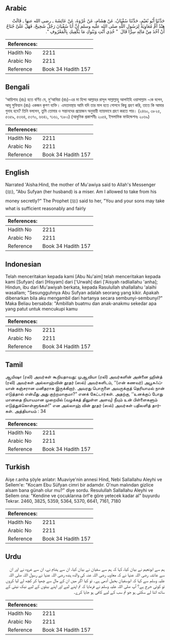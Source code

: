 ## Arabic

<div dir="rtl" lang="ar" style={{fontSize:'larger',backgroundColor:'#f8f9fa',padding:20}}>حَدَّثَنَا أَبُو نُعَيْمٍ، حَدَّثَنَا سُفْيَانُ، عَنْ هِشَامٍ، عَنْ عُرْوَةَ، عَنْ عَائِشَةَ ـ رضى الله عنها ـ قَالَتْ هِنْدٌ أُمُّ مُعَاوِيَةَ لِرَسُولِ اللَّهِ صلى الله عليه وسلم إِنَّ أَبَا سُفْيَانَ رَجُلٌ شَحِيحٌ، فَهَلْ عَلَىَّ جُنَاحٌ أَنْ آخُذَ مِنْ مَالِهِ سِرًّا قَالَ ‏ "‏ خُذِي أَنْتِ وَبَنُوكِ مَا يَكْفِيكِ بِالْمَعْرُوفِ ‏"‏‏.‏</div><div style={{backgroundColor:'#f8f9fa',padding:20, marginBottom: 10}}><table>
        <thead>
          <tr>
            <th>References:</th>
            <th></th>
          </tr>
        </thead>
        <tbody><tr><td>Hadith No</td><td>2211</td></tr><tr><td>Arabic No</td><td>2211</td></tr><tr><td>Reference</td><td>Book 34 Hadith 157</td></tr></tbody></table></div>

## Bengali

<div dir="ltr" lang="bn" style={{fontSize:'larger',backgroundColor:'#f8f9fa',padding:20}}>‘আয়িশাহ (রাঃ) হতে বর্ণিত যে, মু‘আবিয়া (রাঃ)-এর মা হিন্দা আল্লাহর রাসূল সাল্লাল্লাহু আলাইহি ওয়াসাল্লাম -কে বলেন, আবূ সুফিয়ান (রাঃ) একজন কৃপণ ব্যক্তি। এমতাবস্থায় আমি যদি তার মাল হতে গোপনে কিছু গ্রহণ করি, তাতে কি আমার গুনাহ হবে? তিনি বললেন, তুমি তোমার ও সন্তানদের প্রয়োজন অনুযায়ী ন্যায়ভাবে গ্রহণ করতে পার। (২৪৬০, ৩৮২৫, ৫৩৫৯, ৫৩৬৪, ৫৩৭০, ৬৬৪১, ৭১৬১, ৭১৮০) (আধুনিক প্রকাশনীঃ ২০৫৪, ইসলামিক ফাউন্ডেশনঃ ২০৬৯)</div><div style={{backgroundColor:'#f8f9fa',padding:20, marginBottom: 10}}><table>
        <thead>
          <tr>
            <th>References:</th>
            <th></th>
          </tr>
        </thead>
        <tbody><tr><td>Hadith No</td><td>2211</td></tr><tr><td>Arabic No</td><td>2211</td></tr><tr><td>Reference</td><td>Book 34 Hadith 157</td></tr></tbody></table></div>

## English

<div dir="ltr" lang="en" style={{fontSize:'larger',backgroundColor:'#f8f9fa',padding:20}}>Narrated 'Aisha:Hind, the mother of Mu'awiya said to Allah's Messenger (ﷺ), "Abu Sufyan (her husband) is a miser. Am I allowed to take from his money secretly?" The Prophet (ﷺ) said to her, "You and your sons may take what is sufficient reasonably and fairly</div><div style={{backgroundColor:'#f8f9fa',padding:20, marginBottom: 10}}><table>
        <thead>
          <tr>
            <th>References:</th>
            <th></th>
          </tr>
        </thead>
        <tbody><tr><td>Hadith No</td><td>2211</td></tr><tr><td>Arabic No</td><td>2211</td></tr><tr><td>Reference</td><td>Book 34 Hadith 157</td></tr></tbody></table></div>

## Indonesian

<div dir="ltr" lang="id" style={{fontSize:'larger',backgroundColor:'#f8f9fa',padding:20}}>Telah menceritakan kepada kami [Abu Nu'aim] telah menceritakan kepada kami [Sufyan] dari [Hisyam] dari ['Urwah] dari ['Aisyah radliallahu 'anha]; Hindun, ibu dari Mu'awiyah berkata, kepada Rasulullah shallallahu 'alaihi wasallam; "Sesungguhnya Abu Sufyan adalah seorang yang kikir. Apakah dibenarkan bila aku mengambil dari hartanya secara sembunyi-sembunyi?" Maka Beliau bersabda: "Ambillah buatmu dan anak-anakmu sekedar apa yang patut untuk mencukupi kamu</div><div style={{backgroundColor:'#f8f9fa',padding:20, marginBottom: 10}}><table>
        <thead>
          <tr>
            <th>References:</th>
            <th></th>
          </tr>
        </thead>
        <tbody><tr><td>Hadith No</td><td>2211</td></tr><tr><td>Arabic No</td><td>2211</td></tr><tr><td>Reference</td><td>Book 34 Hadith 157</td></tr></tbody></table></div>

## Tamil

<div dir="ltr" lang="ta" style={{fontSize:'larger',backgroundColor:'#f8f9fa',padding:20}}>ஆயிஷா (ரலி) அவர்கள் கூறியதாவது: முஆவியா (ரலி) அவர்களின் அன்னை ஹின்த் (ரலி) அவர்கள் அல்லாஹ்வின் தூதர் (ஸல்) அவர்களிடம், ‘‘(என் கணவர்) அபூசுஃப்யான் கஞ்சரான மனிதராக இருக்கிறார். அவரது பொருளை அவருக்குத் தெரியாமல் நான் எடுத்தால் என்மீது அது குற்றமாகுமா?” எனக் கேட்டார்கள். அதற்கு, ‘‘உனக்குப் போது மானதை நியாயமான முறையில் (வழக்கத் திலுள்ள அளவு) நீயும் உன் பிள்ளைகளும் எடுத்துக்கொள்ளுங்கள்!” என அல்லாஹ் வின் தூதர் (ஸல்) அவர்கள் பதிலளித் தார்கள். அத்தியாயம் : 34</div><div style={{backgroundColor:'#f8f9fa',padding:20, marginBottom: 10}}><table>
        <thead>
          <tr>
            <th>References:</th>
            <th></th>
          </tr>
        </thead>
        <tbody><tr><td>Hadith No</td><td>2211</td></tr><tr><td>Arabic No</td><td>2211</td></tr><tr><td>Reference</td><td>Book 34 Hadith 157</td></tr></tbody></table></div>

## Turkish

<div dir="ltr" lang="tr" style={{fontSize:'larger',backgroundColor:'#f8f9fa',padding:20}}>Aişe r.anha şöyle anlatır: Muaviye'nin annesi Hind, Nebi Sallallahu Aleyhi ve Sellem'e: "Kocam Ebu Süfyan cimri bir adamdır. O'nun malından gizlice alsam bana günah olur mu?" diye sordu. Resulullah Sallallahu Aleyhi ve Sellem ona: "Kendine ve çocuklarına örf'e göre yetecek kadar al" buyurdu Tekrar. 2460, 3825, 5359, 5364, 5370, 6641, 7161, 7180</div><div style={{backgroundColor:'#f8f9fa',padding:20, marginBottom: 10}}><table>
        <thead>
          <tr>
            <th>References:</th>
            <th></th>
          </tr>
        </thead>
        <tbody><tr><td>Hadith No</td><td>2211</td></tr><tr><td>Arabic No</td><td>2211</td></tr><tr><td>Reference</td><td>Book 34 Hadith 157</td></tr></tbody></table></div>

## Urdu

<div dir="rtl" lang="ur" style={{fontSize:'larger',backgroundColor:'#f8f9fa',padding:20}}>ہم سے ابونعیم نے بیان کیا، کہا کہ ہم سے سفیان نے بیان کیا، ان سے ہشام نے، ان سے عروہ نے اور ان سے عائشہ رضی اللہ عنہا نے کہ معاویہ رضی اللہ عنہ کی والدہ ہندہ رضی اللہ عنہا نے رسول اللہ صلی اللہ علیہ وسلم سے کہا کہ ابوسفیان بخیل آدمی ہے۔ تو کیا اگر میں ان کے مال سے چھپا کر کچھ لے لیا کروں تو کوئی حرج ہے؟ آپ صلی اللہ علیہ وسلم نے فرمایا کہ تم اپنے لیے اور اپنے بیٹوں کے لیے نیک نیتی کے ساتھ اتنا لے سکتی ہو جو تم سب کے لیے کافی ہو جایا کرے۔</div><div style={{backgroundColor:'#f8f9fa',padding:20, marginBottom: 10}}><table>
        <thead>
          <tr>
            <th>References:</th>
            <th></th>
          </tr>
        </thead>
        <tbody><tr><td>Hadith No</td><td>2211</td></tr><tr><td>Arabic No</td><td>2211</td></tr><tr><td>Reference</td><td>Book 34 Hadith 157</td></tr></tbody></table></div>